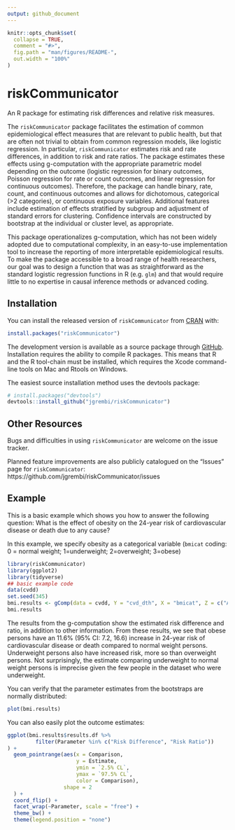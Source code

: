 ```yaml
---
output: github_document
---
```


<!-- README.md is generated from README.Rmd. Please edit that file -->

```r
knitr::opts_chunk$set(
  collapse = TRUE,
  comment = "#>",
  fig.path = "man/figures/README-",
  out.width = "100%"
)
```

# riskCommunicator

<!-- badges: start -->
<!-- badges: end -->

An R package for estimating risk differences and relative risk measures.

The `riskCommunicator` package facilitates the estimation of common epidemiological effect measures that are relevant to public health, but that are often not trivial to obtain from common regression models, like logistic regression. In particular, `riskCommunicator` estimates risk and rate differences, in addition to risk and rate ratios. The package estimates these effects using g-computation with the appropriate parametric model depending on the outcome (logistic regression for binary outcomes, Poisson regression for rate or count outcomes, and linear regression for continuous outcomes). Therefore, the package can handle binary, rate, count, and continuous outcomes and allows for dichotomous, categorical (>2 categories), or continuous exposure variables. Additional features include estimation of effects stratified by subgroup and adjustment of standard errors for clustering. Confidence intervals are constructed by bootstrap at the individual or cluster level, as appropriate. 

This package operationalizes g-computation, which has not been widely adopted due to computational complexity, in an easy-to-use implementation tool to increase the reporting of more interpretable epidemiological results. To make the package accessible to a broad range of health researchers, our goal was to design a function that was as straightforward as the standard logistic regression functions in R (e.g. `glm`) and that would require little to no expertise in causal inference methods or advanced coding.


## Installation

You can install the released version of `riskCommunicator` from [CRAN](https://CRAN.R-project.org) with:

``` r
install.packages("riskCommunicator")
```

The development version is available as a source package through [GitHub](https://github.com/).  Installation requires the ability to compile R packages. This means that R and the R tool-chain must be installed, which requires the Xcode command-line tools on Mac and Rtools on Windows.

The easiest source installation method uses the devtools package:
``` r
# install.packages("devtools")
devtools::install_github("jgrembi/riskCommunicator")
```

## Other Resources

Bugs and difficulties in using `riskCommunicator` are welcome on the issue tracker.

Planned feature improvements are also publicly catalogued on the "Issues" page for `riskCommunicator`: https://github.com/jgrembi/riskCommunicator/issues


## Example

This is a basic example which shows you how to answer the following question: What is the effect of obesity on the 24-year risk of cardiovascular disease or death due to any cause?

In this example, we specify obesity as a categorical variable (`bmicat` coding: 0 = normal weight; 1=underweight; 2=overweight; 3=obese)

```r
library(riskCommunicator)
library(ggplot2)
library(tidyverse)
## basic example code
data(cvdd)
set.seed(345)
bmi.results <- gComp(data = cvdd, Y = "cvd_dth", X = "bmicat", Z = c("AGE", "SEX", "DIABETES", "CURSMOKE", "PREVHYP"), outcome.type = "binary", R = 200)
bmi.results
```

The results from the g-computation show the estimated risk difference and ratio, in addition to other information.
From these results, we see that obese persons have an 11.6% (95% CI: 7.2, 16.6) increase in 24-year risk of cardiovascular disease or death compared to normal weight persons. Underweight persons also have increased risk, more so than overweight persons. Not surprisingly, the estimate comparing underweight to normal weight persons is imprecise given the few people in the dataset who were underweight.



You can verify that the parameter estimates from the bootstraps are normally distributed: 

```r
plot(bmi.results)
```

You can also easily plot the outcome estimates:
```r
ggplot(bmi.results$results.df %>% 
         filter(Parameter %in% c("Risk Difference", "Risk Ratio"))
) + 
  geom_pointrange(aes(x = Comparison, 
                      y = Estimate, 
                      ymin = `2.5% CL`, 
                      ymax = `97.5% CL`, 
                      color = Comparison), 
                  shape = 2
  ) + 
  coord_flip() + 
  facet_wrap(~Parameter, scale = "free") + 
  theme_bw() + 
  theme(legend.position = "none")
```



